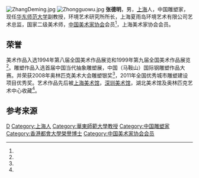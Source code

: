 {{Otheruses|other=名为张德明的其他人物|张德明}}
[[File:ZhangDeming.jpg|thumb]]
[[File:Zhongguowu.jpg|thumb]]
'''张德明'''{{BD|1957年|10月||}}，男，[[上海|上海]]人，中国雕塑家，现任[[华东师范大学|华东师范大学]]副教授，环境艺术研究所所长，上海夏雨岛环境艺术有限公司艺术总监，国家二级美术师，[[中国美术家协会|中国美术家协会]]会员<ref name="中国美术家协会"/>，上海美术家协会会员。

==荣誉==
美术作品入选1994年第八届全国美术作品展览和1999年第九届全国美术作品展览<ref name="第九届全国美术作品展览"/>。雕塑作品入选首届中国当代抽象雕塑展，中国（马鞍山）国际钢雕塑作品大赛。并荣获2008年奥林匹克美术大会雕塑银奖<ref name="奥林匹克美术大会"/>，2011年全国优秀城市雕塑建设项目优秀奖。艺术作品先后被[[上海美术馆|上海美术馆]]，[[深圳美术馆|深圳美术馆]]，湖北美术馆及奥林匹克艺术中心收藏<ref name="融合之道"/>。

==参考来源==
{{Reflist|refs=
<ref name="中国美术家协会">{{cite web | language = zh-hans | publisher = 中国美术家协会 | title = 中国美术家协会会员信息 | url = http://www.caanet.org.cn/huiyuan-zy.asp?memberid=7693&membername=%D5%C5%B5%C2%C3%F7 | accessdate = 2013年8月22日 | archive-date = 2016年3月13日 | archive-url = https://web.archive.org/web/20160313204008/http://caanet.org.cn/huiyuan-zy.asp?memberid=7693&membername=%d5%c5%b5%c2%c3%f7 | dead-url = yes }}</ref>
<ref name="第九届全国美术作品展览">{{cite web | language = zh-hans | publisher = 中国美术家协会 | title = 第九届全国美术作品展览 | url = http://11qgmz.artron.net/show_piclist.php?BookCode=82619&BrtCode=CRT0002450123 | accessdate = 2013年8月22日 | archive-url = https://web.archive.org/web/20160304142456/http://11qgmz.artron.net/show_piclist.php?BookCode=82619&BrtCode=CRT0002450123 | archive-date = 2016年3月4日 | dead-url = yes }}</ref>
<ref name="奥林匹克美术大会">{{cite web | language = zh-hans | publisher = 中国文化艺术发展促进会 | title = 2008年奥林匹克美术大会获奖作品展示 | url = http://www.ccaps.org.cn/ofaone_60.html | accessdate = 2013年8月22日 | archive-date = 2016年3月5日 | archive-url = https://web.archive.org/web/20160305151658/http://www.ccaps.org.cn/ofaone_60.html | dead-url = yes }}</ref>
<ref name="融合之道">{{cite web | language = zh-hans | publisher = 中国国家博物馆 | title = 融合之道——张德明景观雕塑中的人文追求 | url = http://114.255.205.171/(X(1)S(q3zel3jqzadtndmmjihnsp55))/Default.aspx?TabId=138&InfoID=57119&frtid=118&AspxAutoDetectCookieSupport=1 | accessdate = 2013年8月22日 | archive-date = 2015年6月26日 | archive-url = https://web.archive.org/web/20150626014833/http://114.255.205.171/(X(1)S(q3zel3jqzadtndmmjihnsp55))/Default.aspx?TabId=138&InfoID=57119&frtid=118&AspxAutoDetectCookieSupport=1 | dead-url = yes }}</ref>
}}

{{Authority control}}
{{DEFAULTSORT:Zhang张}}
[[Category:张姓|D]]
[[Category:上海人|Category:上海人]]
[[Category:華東師範大學教授|Category:華東師範大學教授]]
[[Category:中国雕塑家|Category:中国雕塑家]]
[[Category:香港都會大學榮譽博士|Category:香港都會大學榮譽博士]]
[[Category:中国美术家协会会员|Category:中国美术家协会会员]]